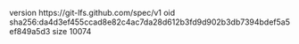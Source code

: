 version https://git-lfs.github.com/spec/v1
oid sha256:da4d3ef455ccad8e82c4ac7da28d612b3fd9d902b3db7394bdef5a5ef849a5d3
size 10074
